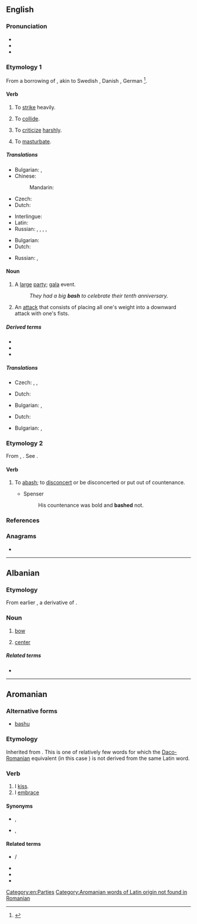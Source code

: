 {{also|Bash}}
==English==

===Pronunciation===
* {{IPA|/bæʃ/|lang=en}}
* {{audio|En-au-bash.ogg|Audio (AU)|lang=en}}
* {{rhymes|æʃ|lang=en}}

===Etymology 1===
From a borrowing of {{bor|en|non|*baska|t=to strike}}, akin to Swedish {{m|sv|basa||to baste, whip, lash, flog}}, Danish {{m|da|baske||to beat, strike, cudgel}}, German {{m|de|patschen||to slap}}<ref>{{R:ODS online|baske}}</ref>.

====Verb====
{{en-verb|es}}

# To [[strike]] heavily.
#: {{ux|en|He '''bashed''' himself against the door.}}
#: {{ux|en|The thugs kept '''bashing''' the [[cower]]ing victim.}}
# To [[collide]].
#: {{ux|en|Don't '''bash''' into me with that [[shopping trolley]].}}
# To [[criticize]] [[harsh]]ly.
#: {{ux|en|He '''bashed''' my [[idea]]s.}}
# {{lb|en|British|slang}} To [[masturbate]].
#: {{ux|en|He said that he '''bashes''' daily.}}


=====Translations=====
{{trans-top|to strike}}
* Bulgarian: {{t+|bg|фрасвам}}, {{t+|bg|удрям}}
* Chinese:
*: Mandarin: {{t+|cmn|揍|tr=zòu|sc=Hani}}
* Czech: {{t+|cs|udeřit|pf}}
* Dutch: {{t+|nl|neerslagen}}
{{trans-mid}}
* Interlingue: {{t|ie|batter}}
* Latin: {{t|la|cudere}}
* Russian: {{t+|ru|колоти́ть|impf}}, {{t+|ru|поколоти́ть|pf}}, {{t+|ru|бить|impf}}, {{t+|ru|поби́ть|pf}}, {{t+|ru|изби́ть|pf}}
{{trans-bottom}}

{{trans-see|collide}}

{{trans-top|to criticize}}
* Bulgarian: {{t+|bg|критикувам}}
* Dutch: {{t+|nl|kritiseren}}
{{trans-mid}}
* Russian: {{t+|ru|критикова́ть|impf}}, {{t+|ru|раскритикова́ть|pf}}
{{trans-bottom}}

====Noun====
{{en-noun|es}}

# A [[large]] [[party]]; [[gala]] event.
#: ''They had a big '''bash''' to celebrate their tenth anniversary.''
# An [[attack]] that consists of placing all one's weight into a downward attack with one's fists.

=====Derived terms=====
* {{l|en|basher}}
* {{l|en|bashment}}
* {{l|en|on the bash}}

=====Translations=====
{{trans-top|gala}}
* Czech: {{t|cs|raut|m}}, {{t+|cs|recepce|f}}, {{t+|cs|banket|m}}
{{trans-mid}}
* Dutch: {{t|nl|gala bal|n}}
{{trans-bottom}}

{{trans-top|an attack}}
* Bulgarian: {{t|bg|фрасване|n}}, {{t|bg|[[юмрук|юмручен]] [[удар]]|m}}
{{trans-mid}}
* Dutch: {{t+|nl|neerslagen|n}}
{{trans-bottom}}

{{checktrans-top|gala}}
* Bulgarian: {{t|bg|фрасване|n}}, {{t|bg|[[юмрук|юмручен]] [[удар]]|m}}
{{trans-mid}}
{{trans-bottom}}

===Etymology 2===
From {{etyl|ang|en}} {{m|ang|baschen}}, {{m|ang|baissen}}. See {{m|en|abash}}.

====Verb====
{{en-verb|bashes|bashing|bashed}}

# {{lb|en|obsolete|transitive}} To [[abash]]; to [[disconcert]] or be disconcerted or put out of countenance.
#* Spenser
#*: His countenance was bold and '''bashed''' not.

{{Webster 1913}}

===References===
<references/>

===Anagrams===
* {{anagrams|en|a=abhs|AHBs|Bahs|HABs|HBAs|Habs|bahs|habs|shab}}

[[Category:en:Parties]]

----

==Albanian==

===Etymology===
From earlier {{m|sq|*balsha}}, a derivative of {{m|sq|ballë}}.

===Noun===
{{sq-noun|m|bashë|bashi|bashët}}

# {{lb|sq|nautical}} [[bow]] {{qualifier|of ship}}
# [[center]] {{qualifier|of room or chamber}}

=====Related terms=====
* {{l|sq|ballë}}

----

==Aromanian==

===Alternative forms===
* [[bashu]]

===Etymology===
Inherited from {{inh|rup|la|bāsiō||I [[kiss]]}}. This is one of relatively few words for which the [[Daco-Romanian]] equivalent (in this case {{m|ro|săruta}}) is not derived from the same Latin word.

===Verb===
{{head|rup|verb|past participle|bãshatã}}

# I [[kiss]].
# I [[embrace]]

====Synonyms====
* {{sense|kiss}} {{l|rup|hiritsescu}}, {{l|rup|gugustedz}}
* {{sense|embrace}} {{l|rup|ambrãtsitedz}}, {{l|rup|ambrats}}

====Related terms====
* {{l|rup|bãshari}} / {{l|rup|bãshare}}
* {{l|rup|bãshat}}
* {{l|rup|dizbash}}
* {{l|rup|spribash}}

[[Category:Aromanian words of Latin origin not found in Romanian]]